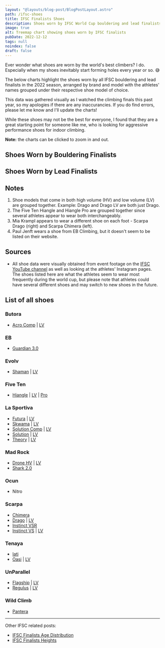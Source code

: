 ```yaml
---
layout: "@layouts/blog-post/BlogPostLayout.astro"
path: /ifsc-shoes
title: IFSC Finalists Shoes
description: Shoes worn by IFSC World Cup bouldering and lead finalists in 2022
image: true
alt: Treemap chart showing shoes worn by IFSC finalists
pubDate: 2022-12-12
tags: null
noindex: false
draft: false
---
```




Ever wonder what shoes are worn by the world's best climbers? I do. Especially
when my shoes inevitably start forming holes every year or so. 😅

The below charts highlight the shoes worn by all IFSC bouldering and lead
finalists in the 2022 season, arranged by brand and model with the athletes'
names grouped under their respective shoe model of choice.

This data was gathered visually as I watched the climbing finals this past
year, so my apologies if there are any inaccurancies. If you do find errors,
please let me know and I'll update the charts!

While these shoes may not be the best for everyone, I found that they are a
great starting point for someone like me, who is looking for aggressive
performance shoes for indoor climbing.

**Note:** the charts can be clicked to zoom in and out.

## Shoes Worn by Bouldering Finalists

<PlotlyPlot>
  <BoulderWhite slot="white" />
  <BoulderDark slot="dark" />
</PlotlyPlot>

## Shoes Worn by Lead Finalists

<PlotlyPlot>
  <LeadWhite slot="white" />
  <LeadDark slot="dark" />
</PlotlyPlot>

## Notes

1. Shoe models that come in both high volume (HV) and low volume (LV) are
   grouped together. Example: Drago and Drago LV are both just Drago.
2. The Five Ten Hiangle and Hiangle Pro are grouped together since several
   athletes appear to wear both interchangeably.
3. Mia Krampl appears to wear a different shoe on each foot - Scarpa Drago
   (right) and Scarpa Chimera (left).
4. Paul Jenft wears a shoe from EB Climbing, but it doesn't seem to be listed on
   their website.

## Sources

- All shoe data were visually obtained from event footage on the [IFSC YouTube
  channel](https://www.youtube.com/@sportclimbing) as well as looking at the
  athletes' Instagram pages. The shoes listed here are what the athletes seem
  to wear most frequently during the world cup, but please note that athletes
  could have several different shoes and may switch to new shoes in the future.

## List of all shoes

### Butora

- [Acro Comp](https://www.butora.com/Product/Detail/view/pid/368/cid/15/spn/Acro-Comp-Black)
  | [LV](https://www.butora.com/Product/Detail/view/pid/366/cid/14/spn/Acro-Comp-Pink)

### EB

- [Guardian 3.0](https://eb-climbing.com/climbing-shoes/guardian)

### Evolv

- [Shaman](https://www.evolvsports.com/int/shaman-66-0000062203)
  | [LV](https://www.evolvsports.com/int/shop/climbing/climbing-shoes/evo-lab/113/shaman-low-volume)

### Five Ten

- [Hiangle](https://www.adidas.com/us/five-ten-hiangle-climbing-shoes/EE9033.html)
  | [LV](https://www.adidas.com/us/five-ten-hiangle-climbing-shoes/EE9071.html)
  | [Pro](https://www.adidas.com/us/five-ten-hiangle-pro-competition-climbing-shoes/FV4744.html)

### La Sportiva

- [Futura](https://www.lasportiva.com/en/futura-man-blue-20r600100)
  | [LV](https://www.lasportiva.com/en/futura-woman-woman-green-20f704000)
- [Skwama](https://www.lasportiva.com/en/skwama-black-10sby)
  | [LV](https://www.lasportiva.com/en/skwama-woman-woman-green-20i705613)
- [Solution Comp](https://www.lasportiva.com/en/solution-comp-man-black-20z999100)
  | [LV](https://www.lasportiva.com/en/solution-comp-woman-woman-pink-30a402602)
- [Solution](https://www.lasportiva.com/en/solution-man-white-20g000100)
  | [LV](https://www.lasportiva.com/en/solution-woman-woman-white-20h000203)
- [Theory](https://www.lasportiva.com/en/theory-man-black-20w999100)
  | [LV](https://www.lasportiva.com/en/theory-woman-woman-black-20x999402)

### Mad Rock

- [Drone HV](https://madrock.com/collections/shoes/products/drone)
  | [LV](https://madrock.com/collections/shoes/products/drone-lv)
- [Shark 2.0](https://madrock.com/collections/shoes/products/shark-2-0)

### Ocun

- Nitro

### Scarpa

- [Chimera](https://world.scarpa.com/product/22684648/chimera-powerfully-soft-black-white-azure)
- [Drago](https://world.scarpa.com/product/18496558/drago-specialized-performance-yellow)
  | [LV](https://world.scarpa.com/product/21354647/drago-lv-specialezd-performance-white.html)
- [Instinct VSR](https://world.scarpa.com/product/18496575/instinct-vsr-specialized-performance-black-azure)
- [Instinct VS](https://world.scarpa.com/product/18496573/instinct-vs-specialized-performance-black)
  | [LV](https://world.scarpa.com/product/18496574/instinct-vs-woman-specialized-performance-black-aqua)

### Tenaya

- [Iati](https://tenaya.net/en/iati)
- [Oasi](https://tenaya.net/en/oasi)
  | [LV](https://tenaya.net/en/oasi-lv)

### UnParallel

- [Flagship](https://www.unparallelsports.com/product/flagship/)
  | [LV](https://www.unparallelsports.com/product/flagship-women-lv/)
- [Regulus](https://www.unparallelsports.com/product/regulus/)
  | [LV](https://www.unparallelsports.com/product/regulus-lv/)

### Wild Climb

- [Pantera](https://www.wildclimb.it/prodotto/pantera-en/)

<hr />

Other IFSC related posts:

- [IFSC Finalists Age Distribution](/ifsc-ages)
- [IFSC Finalists Heights](/ifsc-heights)
